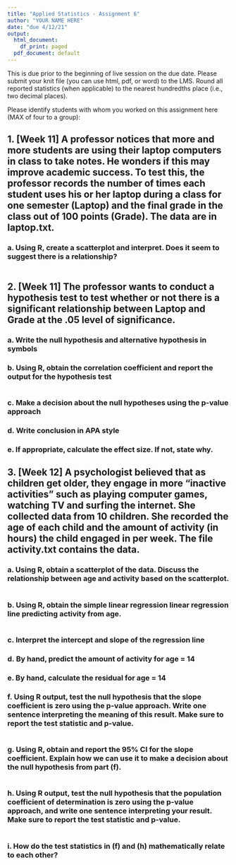 ```yaml
---
title: "Applied Statistics - Assignment 6"
author: "YOUR NAME HERE"
date: "due 4/12/21"
output:
  html_document:
    df_print: paged
  pdf_document: default
---
```


This is due prior to the beginning of live session on the due date. Please submit your knit file (you can use html, pdf, or word) to the LMS. Round all reported statistics (when applicable) to the nearest hundredths place (i.e., two decimal places). 

Please identify students with whom you worked on this assignment here (MAX of four to a group):

## 1. [Week 11] A professor notices that more and more students are using their laptop computers in class to take notes. He wonders if this may improve academic success. To test this, the professor records the number of times each student uses his or her laptop during a class for one semester (Laptop) and the final grade in the class out of 100 points (Grade). The data are in laptop.txt.
### a. Using R, create a scatterplot and interpret. Does it seem to suggest there is a relationship?
```r

```


## 2. [Week 11] The professor wants to conduct a hypothesis test to test whether or not there is a significant relationship between Laptop and Grade at the .05 level of significance.
### a. Write the null hypothesis and alternative hypothesis in symbols
### b. Using R, obtain the correlation coefficient and report the output for the hypothesis test
```r

```

### c. Make a decision about the null hypotheses using the p-value approach
### d. Write conclusion in APA style
### e. If appropriate, calculate the effect size. If not, state why.

## 3. [Week 12] A psychologist believed that as children get older, they engage in more “inactive activities” such as playing computer games, watching TV and surfing the internet. She collected data from 10 children. She recorded the age of each child and the amount of activity (in hours) the child engaged in per week. The file activity.txt contains the data.
### a. Using R, obtain a scatterplot of the data. Discuss the relationship between age and activity based on the scatterplot.
```r

```

### b. Using R, obtain the simple linear regression linear regression line predicting activity from age.
```r

```

### c. Interpret the intercept and slope of the regression line
### d. By hand, predict the amount of activity for age = 14
### e. By hand, calculate the residual for age = 14
### f. Using R output, test the null hypothesis that the slope coefficient is zero using the p-value approach. Write one sentence interpreting the meaning of this result. Make sure to report the test statistic and p-value. 
```r

```

### g. Using R, obtain and report the 95% CI for the slope coefficient. Explain how we can use it to make a decision about the null hypothesis from part (f).
```r

```

### h. Using R output, test the null hypothesis that the population coefficient of determination is zero using the p-value approach, and write one sentence interpreting your result. Make sure to report the test statistic and p-value. 
```r

```

### i. How do the test statistics in (f) and (h) mathematically relate to each other?